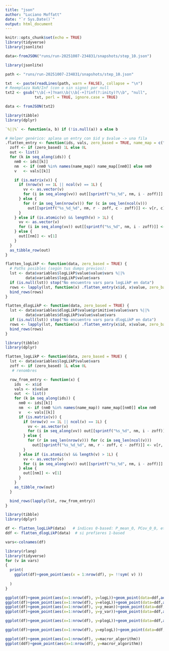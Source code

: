 ```yaml
---
title: "json"
author: "Luciano Moffatt"
date: "`r Sys.Date()`"
output: html_document
---
```


```r
knitr::opts_chunk$set(echo = TRUE)
library(tidyverse)
library(jsonlite)
```

```r
data<-fromJSON("runs/run-20251007-234831/snapshots/step_10.json")
```
```r
library(jsonlite)

path <- "runs/run-20251007-234831/snapshots/step_10.json"

txt  <- paste(readLines(path, warn = FALSE), collapse = "\n")
# Reemplaza NaN/Inf (con o sin signo) por null
txt2 <- gsub("\\b[-+]?nan\\b|\\b[-+]?inf(?:inity)?\\b", "null",
             txt, perl = TRUE, ignore.case = TRUE)

data <- fromJSON(txt2)

```

```r
library(tibble)
library(dplyr)

`%||%` <- function(a, b) if (!is.null(a)) a else b

# Helper genérico: aplana un entry con $id y $value -> una fila
.flatten_entry <- function(ids, vals, zero_based = TRUE, name_map = c("P_Cov" = "PCov")) {
  zoff <- if (zero_based) 1L else 0L
  out <- list()
  for (k in seq_along(ids)) {
    nm0 <- ids[[k]]
    nm  <- if (nm0 %in% names(name_map)) name_map[[nm0]] else nm0
    v   <- vals[[k]]

    if (is.matrix(v)) {
      if (nrow(v) == 1L || ncol(v) == 1L) {
        vv <- as.vector(v)
        for (i in seq_along(vv)) out[[sprintf("%s_%d", nm, i - zoff)]] <- vv[[i]]
      } else {
        for (r in seq_len(nrow(v))) for (c in seq_len(ncol(v)))
          out[[sprintf("%s_%d_%d", nm, r - zoff, c - zoff)]] <- v[r, c]
      }
    } else if (is.atomic(v) && length(v) > 1L) {
      vv <- as.vector(v)
      for (i in seq_along(vv)) out[[sprintf("%s_%d", nm, i - zoff)]] <- vv[[i]]
    } else {
      out[[nm]] <- v[1]
    }
  }
  as_tibble_row(out)
}

flatten_logLikP <- function(data, zero_based = TRUE) {
  # Paths posibles (según tus dumps previos):
  lst <- data$variables$logLikP$value$value$vars %||%
         data$variables$logLikP$value$vars
  if (is.null(lst)) stop("No encuentro vars para logLikP en data")
  rows <- lapply(lst, function(x) .flatten_entry(x$id, x$value, zero_based = zero_based))
  bind_rows(rows)
}

flatten_dlogLikP <- function(data, zero_based = TRUE) {
  lst <- data$variables$dlogLikP$value$primitive$value$vars %||%
         data$variables$dlogLikP$value$value$vars
  if (is.null(lst)) stop("No encuentro vars para dlogLikP en data")
  rows <- lapply(lst, function(x) .flatten_entry(x$id, x$value, zero_based = zero_based))
  bind_rows(rows)
}


```



```r
library(tibble)
library(dplyr)

flatten_logLikP <- function(data, zero_based = TRUE) {
  lst <- data$variables$logLikP$value$vars
  zoff <- if (zero_based) 1L else 0L
   # renombres

  row_from_entry <- function(x) {
    ids  <- x$id
    vals <- x$value
    out  <- list()
    for (k in seq_along(ids)) {
      nm0 <- ids[[k]]
      nm  <- if (nm0 %in% names(name_map)) name_map[[nm0]] else nm0
      v   <- vals[[k]]
      if (is.matrix(v)) {
        if (nrow(v) == 1L || ncol(v) == 1L) {
          vv <- as.vector(v)
          for (i in seq_along(vv)) out[[sprintf("%s_%d", nm, i - zoff)]] <- vv[[i]]
        } else {
          for (r in seq_len(nrow(v))) for (c in seq_len(ncol(v)))
            out[[sprintf("%s_%d_%d", nm, r - zoff, c - zoff)]] <- v[r, c]
        }
      } else if (is.atomic(v) && length(v) > 1L) {
        vv <- as.vector(v)
        for (i in seq_along(vv)) out[[sprintf("%s_%d", nm, i - zoff)]] <- vv[[i]]
      } else {
        out[[nm]] <- v[1]
      }
    }
    as_tibble_row(out)
  }

  bind_rows(lapply(lst, row_from_entry))
}

```

```r
library(tibble)
library(dplyr)

df <- flatten_logLikP(data)   # índices 0-based: P_mean_0, PCov_0_0, etc.
ddf <- flatten_dlogLikP(data)  # si prefieres 1-based

```

```r

vars<-colnames(df)

```


```r
library(rlang)
library(tidyverse)
for (v in vars)
{
  print(
    ggplot(df)+geom_point(aes(x = 1:nrow(df), y= !!sym( v) ))
    
  )
}  
```
```r
ggplot(df)+geom_point(aes(x=1:nrow(df), y=logL))+geom_point(data=ddf,aes(x=1:nrow(df), y=logL, color="der"))
ggplot(df)+geom_point(aes(x=1:nrow(df), y=elogL))+geom_point(data=ddf,aes(x=1:nrow(df), y=elogL, color="der"))
ggplot(df)+geom_point(aes(x=1:nrow(df), y=y_mean))+geom_point(data=ddf,aes(x=1:nrow(df), y=y_mean, color="der"))
ggplot(df)+geom_point(aes(x=1:nrow(df), y=y_var))+geom_point(data=ddf,aes(x=1:nrow(df), y=y_var, color="der"))

ggplot(df)+geom_point(aes(x=1:nrow(df), y=plogL))+geom_point(data=ddf,aes(x=1:nrow(df), y=plogL, color="der"))

ggplot(df)+geom_point(aes(x=1:nrow(df), y=eplogL))+geom_point(data=ddf,aes(x=1:nrow(df), y=eplogL, color="der"))
```


```r
ggplot(df)+geom_point(aes(x=1:nrow(df), y=macror_algorithm))
ggplot(ddf)+geom_point(aes(x=1:nrow(df), y=macror_algorithm))

```










